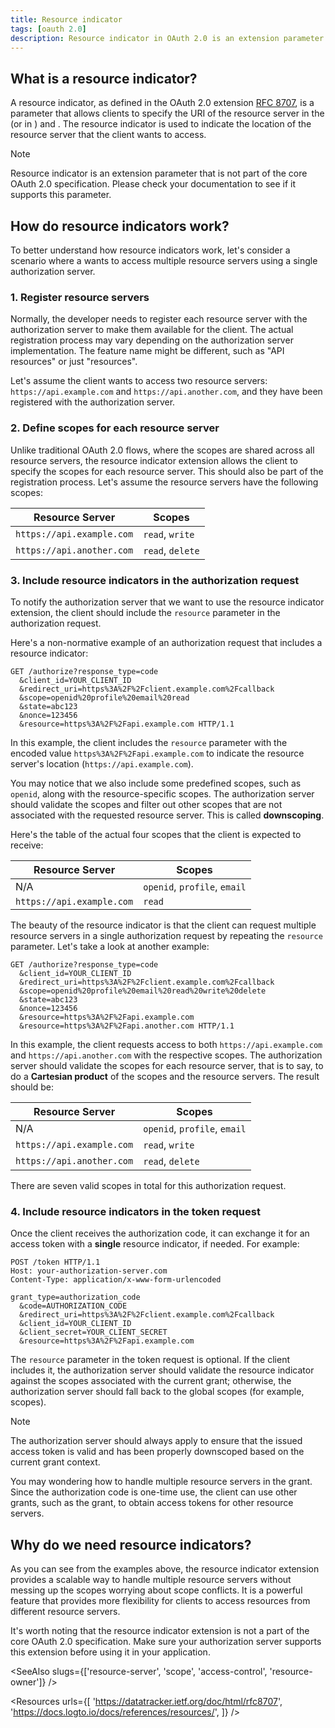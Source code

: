 ```yaml
---
title: Resource indicator
tags: [oauth 2.0]
description: Resource indicator in OAuth 2.0 is an extension parameter defined in RFC 8707 that allows clients to specify the resource server's location in the authorization request. It provides a scalable way to handle multiple resource servers in a single authorization server.
---
```


## What is a resource indicator?

A resource indicator, as defined in the OAuth 2.0 extension [RFC 8707](https://datatracker.ietf.org/doc/html/rfc8707), is a parameter that allows clients to specify the URI of the resource server in the <Ref slug="authorization-request" /> (or <Ref slug="authentication-request" /> in <Ref slug="openid-connect" />) and <Ref slug="token-request" />. The resource indicator is used to indicate the location of the resource server that the client wants to access.

> [!Note]
> Resource indicator is an extension parameter that is not part of the core OAuth 2.0 specification. Please check your <Ref slug="authorization-server" /> documentation to see if it supports this parameter.

## How do resource indicators work?

To better understand how resource indicators work, let's consider a scenario where a <Ref slug="client" /> wants to access multiple <Ref slug="resource-server">resource servers</Ref> using a single authorization server.

### 1. Register resource servers

Normally, the developer needs to register each resource server with the authorization server to make them available for the client. The actual registration process may vary depending on the authorization server implementation. The feature name might be different, such as "API resources" or just "resources".

Let's assume the client wants to access two resource servers: `https://api.example.com` and `https://api.another.com`, and they have been registered with the authorization server.

### 2. Define scopes for each resource server

Unlike traditional OAuth 2.0 flows, where the <Ref slug="scope">scopes</Ref> are shared across all resource servers, the resource indicator extension allows the client to specify the scopes for each resource server. This should also be part of the registration process. Let's assume the resource servers have the following scopes:

| Resource Server           | Scopes           |
|---------------------------|------------------|
| `https://api.example.com` | `read`, `write`  |
| `https://api.another.com` | `read`, `delete` |

### 3. Include resource indicators in the authorization request

To notify the authorization server that we want to use the resource indicator extension, the client should include the `resource` parameter in the authorization request.

Here's a non-normative example of an authorization request that includes a resource indicator:

```http
GET /authorize?response_type=code
  &client_id=YOUR_CLIENT_ID
  &redirect_uri=https%3A%2F%2Fclient.example.com%2Fcallback
  &scope=openid%20profile%20email%20read
  &state=abc123
  &nonce=123456
  &resource=https%3A%2F%2Fapi.example.com HTTP/1.1
```

In this example, the client includes the `resource` parameter with the encoded value `https%3A%2F%2Fapi.example.com` to indicate the resource server's location (`https://api.example.com`).

You may notice that we also include some predefined scopes, such as `openid`, along with the resource-specific scopes. The authorization server should validate the scopes and filter out other scopes that are not associated with the requested resource server. This is called **downscoping**.

Here's the table of the actual four scopes that the client is expected to receive:

| Resource Server           | Scopes                       |
|---------------------------|------------------------------|
| N/A                       | `openid`, `profile`, `email` |
| `https://api.example.com` | `read`                       |

The beauty of the resource indicator is that the client can request multiple resource servers in a single authorization request by repeating the `resource` parameter. Let's take a look at another example:

```http
GET /authorize?response_type=code
  &client_id=YOUR_CLIENT_ID
  &redirect_uri=https%3A%2F%2Fclient.example.com%2Fcallback
  &scope=openid%20profile%20email%20read%20write%20delete
  &state=abc123
  &nonce=123456
  &resource=https%3A%2F%2Fapi.example.com
  &resource=https%3A%2F%2Fapi.another.com HTTP/1.1
```

In this example, the client requests access to both `https://api.example.com` and `https://api.another.com` with the respective scopes. The authorization server should validate the scopes for each resource server, that is to say, to do a **Cartesian product** of the scopes and the resource servers. The result should be:

| Resource Server           | Scopes                       |
|---------------------------|------------------------------|
| N/A                       | `openid`, `profile`, `email` |
| `https://api.example.com` | `read`, `write`              |
| `https://api.another.com` | `read`, `delete`             |

There are seven valid scopes in total for this authorization request.

### 4. Include resource indicators in the token request

Once the client receives the authorization code, it can exchange it for an access token with a **single** resource indicator, if needed. For example:

```http
POST /token HTTP/1.1
Host: your-authorization-server.com
Content-Type: application/x-www-form-urlencoded

grant_type=authorization_code
  &code=AUTHORIZATION_CODE
  &redirect_uri=https%3A%2F%2Fclient.example.com%2Fcallback
  &client_id=YOUR_CLIENT_ID
  &client_secret=YOUR_CLIENT_SECRET
  &resource=https%3A%2F%2Fapi.example.com
```

The `resource` parameter in the token request is optional. If the client includes it, the authorization server should validate the resource indicator against the scopes associated with the current grant; otherwise, the authorization server should fall back to the global scopes (for example, <Ref slug="openid-connect" /> scopes).

> [!Note]
> The authorization server should always apply <Ref slug="access-control" /> to ensure that the issued access token is valid and has been properly downscoped based on the current grant context.

You may wondering how to handle multiple resource servers in the grant. Since the authorization code is one-time use, the client can use other grants, such as the <Ref slug="refresh-token" /> grant, to obtain access tokens for other resource servers.

## Why do we need resource indicators?

As you can see from the examples above, the resource indicator extension provides a scalable way to handle multiple resource servers without messing up the <Ref slug="scope">scopes</Ref> worrying about scope conflicts. It is a powerful feature that provides more flexibility for clients to access resources from different resource servers.

It's worth noting that the resource indicator extension is not a part of the core OAuth 2.0 specification. Make sure your authorization server supports this extension before using it in your application.

<SeeAlso slugs={['resource-server', 'scope', 'access-control', 'resource-owner']} />

<Resources
  urls={[
    'https://datatracker.ietf.org/doc/html/rfc8707',
    'https://docs.logto.io/docs/references/resources/',
  ]}
/>
